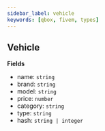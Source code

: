 ```yaml
---
sidebar_label: vehicle
keywords: [qbox, fivem, types]
---
```


## Vehicle

**Fields**

- name: `string`
- brand: `string`
- model: `string`
- price: `number`
- category: `string`
- type: `string`
- hash: `string | integer`